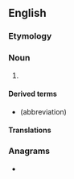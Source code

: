 {{also|Picometer|pico-meter}}
==English==

===Etymology===
{{prefix|en|pico|meter}}

===Noun===
{{en-noun}}

# {{lb|en|US}} {{SI-unit-2|pico|meter|length|metre}}

====Derived terms====
* {{l|en|pm}} (abbreviation)

====Translations====
{{trans-see|picometre}}

===Anagrams===
* {{anagrams|en|emporetic|picometre}}